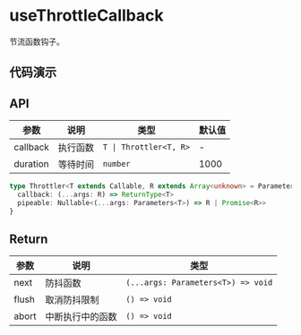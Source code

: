 
# useThrottleCallback

节流函数钩子。

## 代码演示

<Usage src='/hooks/use-throttle-callback/basic.tsx' title='基本' description='最简单的用法。' />

## API

| 参数     | 说明     | 类型                   | 默认值 |
| -------- | -------- | ---------------------- | ------ |
| callback | 执行函数 | `T \| Throttler<T, R>` | -      |
| duration | 等待时间 | `number`               | 1000   |

```ts
type Throttler<T extends Callable, R extends Array<unknown> = Parameters<T>> = {
  callback: (...args: R) => ReturnType<T>
  pipeable: Nullable<(...args: Parameters<T>) => R | Promise<R>>
}
```

## Return

| 参数  | 说明             | 类型                               |
| ----- | ---------------- | ---------------------------------- |
| next  | 防抖函数         | `(...args: Parameters<T>) => void` |
| flush | 取消防抖限制     | `() => void`                       |
| abort | 中断执行中的函数 | `() => void`                       |
